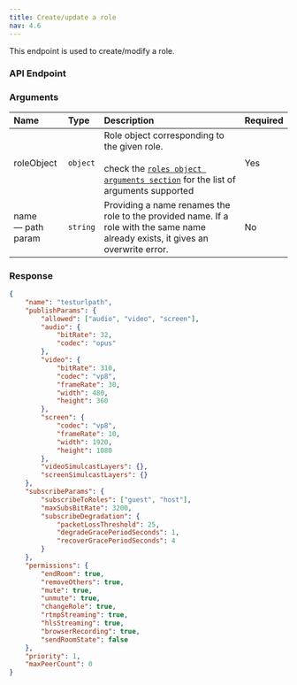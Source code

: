 ```yaml
---
title: Create/update a role
nav: 4.6
---
```


This endpoint is used to create/modify a role.

### API Endpoint

<PostRequest title="https://api.100ms.live/v2/templates/<template_id>/roles/<role_name>" />

### Arguments

| Name                    | Type     | Description                                                                                                                                                                                            | Required |
| :---------------------- | :------- | :----------------------------------------------------------------------------------------------------------------------------------------------------------------------------------------------------- | :------- |
| roleObject <br/>        | `object` | Role object corresponding to the given role. <br/><br/>check the [`roles object arguments section`](/server-side/v2/policy/create-template#roles-object-arguments) for the list of arguments supported | Yes      |
| name <br/> — path param | `string` | Providing a name renames the role to the provided name. If a role with the same name already exists, it gives an overwrite error.                                                                      | No       |

### Response

```json
{
    "name": "testurlpath",
    "publishParams": {
        "allowed": ["audio", "video", "screen"],
        "audio": {
            "bitRate": 32,
            "codec": "opus"
        },
        "video": {
            "bitRate": 310,
            "codec": "vp8",
            "frameRate": 30,
            "width": 480,
            "height": 360
        },
        "screen": {
            "codec": "vp8",
            "frameRate": 10,
            "width": 1920,
            "height": 1080
        },
        "videoSimulcastLayers": {},
        "screenSimulcastLayers": {}
    },
    "subscribeParams": {
        "subscribeToRoles": ["guest", "host"],
        "maxSubsBitRate": 3200,
        "subscribeDegradation": {
            "packetLossThreshold": 25,
            "degradeGracePeriodSeconds": 1,
            "recoverGracePeriodSeconds": 4
        }
    },
    "permissions": {
        "endRoom": true,
        "removeOthers": true,
        "mute": true,
        "unmute": true,
        "changeRole": true,
        "rtmpStreaming": true,
        "hlsStreaming": true,
        "browserRecording": true,
        "sendRoomState": false
    },
    "priority": 1,
    "maxPeerCount": 0
}
```
